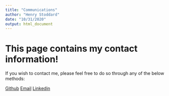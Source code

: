 ```yaml
---
title: "Communications"
author: "Henry Stoddard"
date: "10/31/2020"
output: html_document
---
```

# This page contains my contact information!

If you wish to contact me, please feel free to do so through any of the below methods:

[Github](https://github.com/hms2187)
[Email](hms2187@cumc.columbia.edu)
[Linkedin](https://www.linkedin.com/in/henry-stoddard-4aa726b9/) 